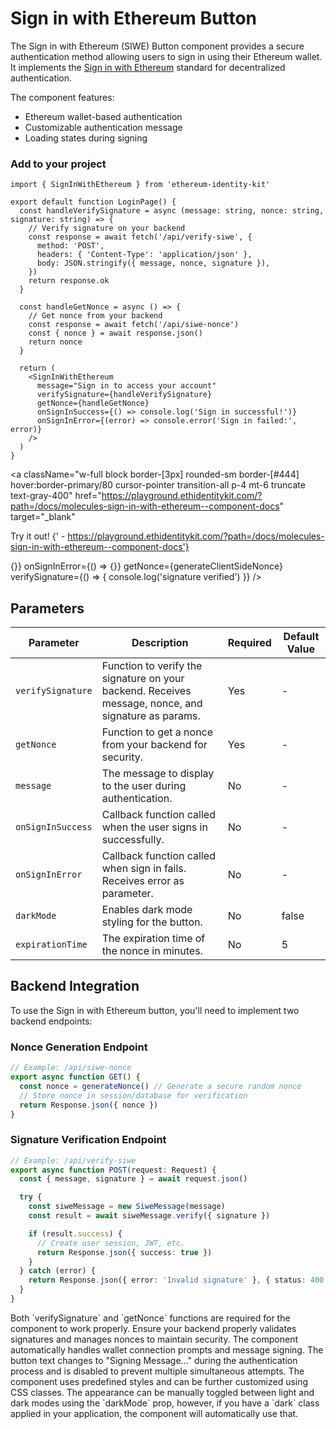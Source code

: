 
# Sign in with Ethereum Button

The Sign in with Ethereum (SIWE) Button component provides a secure authentication method allowing users to sign in using their Ethereum wallet. It implements the [Sign in with Ethereum](https://login.xyz/) standard for decentralized authentication.

The component features:

- Ethereum wallet-based authentication
- Customizable authentication message
- Loading states during signing

### Add to your project

```tsx copy
import { SignInWithEthereum } from 'ethereum-identity-kit'

export default function LoginPage() {
  const handleVerifySignature = async (message: string, nonce: string, signature: string) => {
    // Verify signature on your backend
    const response = await fetch('/api/verify-siwe', {
      method: 'POST',
      headers: { 'Content-Type': 'application/json' },
      body: JSON.stringify({ message, nonce, signature }),
    })
    return response.ok
  }

  const handleGetNonce = async () => {
    // Get nonce from your backend
    const response = await fetch('/api/siwe-nonce')
    const { nonce } = await response.json()
    return nonce
  }

  return (
    <SignInWithEthereum
      message="Sign in to access your account"
      verifySignature={handleVerifySignature}
      getNonce={handleGetNonce}
      onSignInSuccess={() => console.log('Sign in successful!')}
      onSignInError={(error) => console.error('Sign in failed:', error)}
    />
  )
}
```

<a
  className="w-full block border-[3px] rounded-sm border-[#444] hover:border-primary/80 cursor-pointer transition-all p-4 mt-6 truncate text-gray-400"
  href="https://playground.ethidentitykit.com/?path=/docs/molecules-sign-in-with-ethereum--component-docs"
  target="_blank"
>
  <span className="text-primary">Try it out!</span>
  <span className="text-gray-400">
    {' - https://playground.ethidentitykit.com/?path=/docs/molecules-sign-in-with-ethereum--component-docs'}
  </span>
</a>

<div className="w-full bg-[#222] border-[3px] rounded-sm border-[#444] p-8 mt-6 flex justify-center items-center">
  <SignInWithEthereum
    message="Ethereum Identity Kit says hi!"
    onSignInSuccess={() => {}}
    onSignInError={() => {}}
    getNonce={generateClientSideNonce}
    verifySignature={() => {
      console.log('signature verified')
    }}
  />
</div>

## Parameters

| Parameter         | Description                                                                                         | Required | Default Value |
| ----------------- | --------------------------------------------------------------------------------------------------- | -------- | ------------- |
| `verifySignature` | Function to verify the signature on your backend. Receives message, nonce, and signature as params. | Yes      | -             |
| `getNonce`        | Function to get a nonce from your backend for security.                                             | Yes      | -             |
| `message`         | The message to display to the user during authentication.                                           | No       | -             |
| `onSignInSuccess` | Callback function called when the user signs in successfully.                                       | No       | -             |
| `onSignInError`   | Callback function called when sign in fails. Receives error as parameter.                           | No       | -             |
| `darkMode`        | Enables dark mode styling for the button.                                                           | No       | false         |
| `expirationTime`  | The expiration time of the nonce in minutes.                                                        | No       | 5             |

## Backend Integration

To use the Sign in with Ethereum button, you'll need to implement two backend endpoints:

### Nonce Generation Endpoint

```typescript
// Example: /api/siwe-nonce
export async function GET() {
  const nonce = generateNonce() // Generate a secure random nonce
  // Store nonce in session/database for verification
  return Response.json({ nonce })
}
```

### Signature Verification Endpoint

```typescript
// Example: /api/verify-siwe
export async function POST(request: Request) {
  const { message, signature } = await request.json()

  try {
    const siweMessage = new SiweMessage(message)
    const result = await siweMessage.verify({ signature })

    if (result.success) {
      // Create user session, JWT, etc.
      return Response.json({ success: true })
    }
  } catch (error) {
    return Response.json({ error: 'Invalid signature' }, { status: 400 })
  }
}
```

<Callout type="warning">
  Both `verifySignature` and `getNonce` functions are required for the component to work properly. Ensure your backend
  properly validates signatures and manages nonces to maintain security.
</Callout>

<Callout type="info">
  The component automatically handles wallet connection prompts and message signing. The button text changes to "Signing
  Message..." during the authentication process and is disabled to prevent multiple simultaneous attempts.
</Callout>

<Callout type="info">
  The component uses predefined styles and can be further customized using CSS classes. The appearance can be manually
  toggled between light and dark modes using the `darkMode` prop, however, if you have a `dark` class applied in your
  application, the component will automatically use that.
</Callout>
